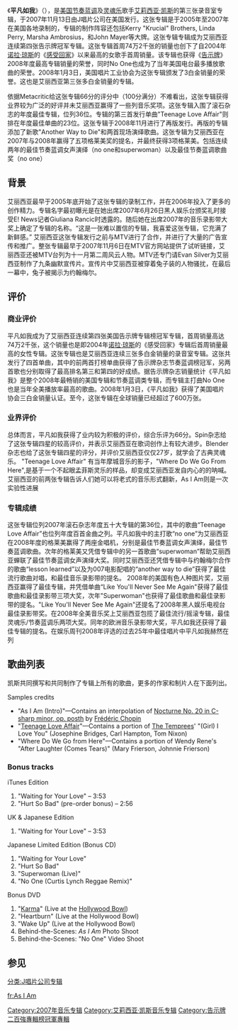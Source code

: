 {{noteTA
|G1=Show
|T=zh-cn:平凡如我;zh-tw:深琴流露
|1=zh-cn:平凡如我;zh-tw:深琴流露
}}
{{Infobox Album
| Name        = 《平凡如我》
| Type        = studio
| Artist      = [[艾莉西亚·凯斯|艾莉西亚·凯斯]]
| Cover       = AliciaKeys-AsIAm.jpg
| Released    = {{Start date|2007|11|9}}<br /><small>（见[[#发行历史|发行历史]]）</small>
| Recorded    = 2005–2007<br />格伦伍德广场录音室<br /><small>([[伯班克_(加利福尼亚州)|伯班克 (加利福尼亚州)]])</small> <br />派录音室<br /><small>(格伦科夫，纽约)</small> <br />康威录音室<br />[[汉森录音室|汉森录音室]]<br /><small>([[好莱坞|好莱坞]]，[[加州|加州]])</small> <br />欧文录音室<br /><small>([[长岛_(纽约)|长岛 (纽约)]])</small> <br />功夫花园<br /><small>（洛杉矶）</small> <br /> 里格西录音工作室<br /><small>（纽约市）</small> <br /> Plus XXX<br /><small>（巴黎）</small>
| Genre       = [[当代节奏蓝调|节奏蓝调]]，[[灵魂乐|灵魂]]，[[Pop_(音乐类型)|流行]]
| Length      = 55:58
| Label       = [[J唱片公司|J唱片公司]]
| Producer    = Alicia Keys <small>(also [[Executive_producer|exec.]])</small>, [[Kerry_Brothers,_Jr.|Kerry "Krucial" Brothers]] <small>(also exec.)</small>, [[Linda_Perry|Linda Perry]]、[[Marsha_Ambrosius|Marsha Ambrosius]]、[[Mark_Batson|Mark Batson]], Dirty Harry, [[John_Mayer|John Mayer]], Jack Splash
| Reviews     = * [[About.com|About.com]] {{Rating|4.5|5}}<ref name="Nero">Nero, Mark Edward. [http://randb.about.com/od/reviews/fr/AliciaKeysAsIAm.htm Review: ''As I Am'']. [[About.com|About.com]]. Retrieved on 2009-09-19.</ref>
* [[Allmusic|Allmusic]] {{Rating|3.5|5}}<ref name="Brown">Brown, Marisa. [http://www.allmusic.com/album/as-i-am-r1213242 Review: ''As I Am'']. [[Allmusic|Allmusic]]. Retrieved on 2009-09-19.</ref>
* ''[[Blender_(magazine)|Blender]]'' {{Rating|4|5}}<ref name="Pareles">Pareles, Jon. [http://www.blender.com/guide/new/54849/as-i-am.html Review: ''As I Am''] {{webarchive|url=https://web.archive.org/web/20090502005547/http://www.blender.com/guide/new/54849/as-i-am.html |date=2009-05-02 }}. ''[[Blender_(magazine)|Blender]]''. Retrieved on 2009-09-19.</ref>
* ''[[Entertainment_Weekly|Entertainment Weekly]]'' (B)<ref name="Drumming">Drumming, Neil. [http://www.ew.com/ew/article/0,,20158437,00.html Review: ''As I Am'']. ''[[Entertainment_Weekly|Entertainment Weekly]]''. Retrieved on 2009-09-19.</ref>
* ''[[The_New_York_Times|New York Times]]'' (favorable)<ref name="Chinen">Chinen, Nate. [http://www.nytimes.com/2007/11/12/arts/music/12choi.html?_r=2&ref=music&oref=slogin Review: ''As I Am'']. ''[[The_New_York_Times|The New York Times]]''. Retrieved on 2009-09-19.</ref>
* ''[[Rolling_Stone|Rolling Stone]]'' {{Rating|3|5}}<ref name="Christgau">Christgau, Robert. [http://www.rollingstone.com/artists/aliciakeys/albums/album/17121993/review/17139246/as_i_am Review: ''As I Am'']. ''[[Rolling_Stone|Rolling Stone]]''. Retrieved on 2009-09-19.</ref>
* [[Slant_Magazine|Slant]] {{Rating|4|5}}<ref name="Cinquemani">Cinquemani, Sal. [http://www.slantmagazine.com/music/music_review.asp?ID=1229 Review: ''As I Am''] {{webarchive|url=https://web.archive.org/web/20090113221013/http://www.slantmagazine.com/music/music_review.asp?ID=1229 |date=2009-01-13 }}. [[Slant_Magazine|Slant Magazine]]. Retrieved on 2009-09-19.</ref>
* ''[[USA_Today|USA Today]]'' {{Rating|3|4}}<ref name="Gundersen">Gundersen, Edna. [http://www.usatoday.com/life/music/reviews/2007-11-12-alicia-keys_N.htm Review: ''As I Am'']. ''[[USA_Today|USA Today]]''. Retrieved on 2009-09-19.</ref>
* ''[[The_Village_Voice|Village Voice]]'' (favorable)<ref name="Tate">Tate, Gregory Stephen. [http://www.villagevoice.com/2007-11-20/music/extensions-of-a-woman/ Review: ''As I Am''] {{webarchive|url=https://web.archive.org/web/20090212154921/http://www.villagevoice.com/2007-11-20/music/extensions-of-a-woman/ |date=2009-02-12 }}. ''[[The_Village_Voice|The Village Voice]]''. Retrieved on 2009-09-19.</ref>
* ''[[The_Washington_Post|Washington Post]]'' (unfavorable)<ref name="Lac">Lac, J. Freedom du. [http://www.washingtonpost.com/wp-dyn/content/article/2007/11/12/AR2007111201967.html Review: ''As I Am'']. ''[[The_Washington_Post|The Washington Post]]''. Retrieved on 2009-09-19.</ref>
| Last album  = 《[[原音重现_(艾莉西亚·凯斯专辑)|原音重现]]》<br />（2005年）
| This album  = '''《平凡如我》'''<br />（2007年）
| Next album  = 《[[无限元素|无限元素]]》<br />（2009年）
| Misc        = {{Singles
| Name           = As I Am
| Type           = studio
| Single 1       = [[No_One_(艾莉西亞·凱斯歌曲)|No One]]
| Single 1 date  = September 11, 2007
| Single 2       = [[Like_You'll_Never_See_Me_Again|Like You'll Never See Me Again]]
| Single 2 date  = November 12, 2007
| Single 3       = [[Teenage_Love_Affair|Teenage Love Affair]]
| Single 3 date  = March 31, 2008
| Single 4       = [[Superwoman_(Alicia_Keys_song)|Superwoman]]
| Single 4 date  = July 29, 2008
}}
  {{Singles
| Name          = As I Am: The Super Edition
| Type          = studio
| Single 1      = [[Another_Way_to_Die|Another Way to Die]]
| Single 1 date = September 19, 2008
}}
}}
《'''平凡如我'''》（{{lang-en|''As I Am''}}），是[[美国|美国]][[节奏蓝调|节奏蓝调]]及[[灵魂乐|灵魂乐]]歌手[[艾莉西亚·凯斯|艾莉西亚·凯斯]]的第三张录音室专辑，于2007年11月13日由J唱片公司在美国发行。这张专辑是于2005年至2007年在美国各地录制的，专辑的制作阵容还包括Kerry "Krucial" Brothers, Linda Perry, Marsha Ambrosius，和John Mayer等大牌。这张专辑专辑成为艾丽西亚连续第四张告示牌冠军专辑。这张专辑首周74万2千张的销量也创下了自2004年[[诺拉·琼斯|诺拉·琼斯]]的《[[感受回家|感受回家]]》以来最高的女歌手首周销量。该专辑也获得《[[告示牌_(杂志)|告示牌]]》2008年度最高专辑销量的荣誉，同时No One也成为了当年美国电台最多播放歌曲的荣誉。2008年1月3日，美国唱片工业协会为这张专辑颁发了3白金销量的荣誉。这也是艾丽西亚第三张多白金销量的专辑。

依据Metacritic给这张专辑66分的评分中（100分满分）不难看出，这张专辑获得业界较为广泛的好评并未艾丽西亚赢得了一些列音乐奖项。这张专辑入围了滚石杂志的年度最佳专辑，位列36位。专辑的第三首发行单曲"Teenage Love Affair"则排在年度最佳单曲的23位。这张专辑于2008年11月进行了再版发行。再版的专辑添加了新歌"Another Way to Die"和两首现场演绎歌曲。这张专辑为艾丽西亚在2007年与2008年赢得了五项格莱美奖的提名，并最终获得3项格莱美。包括连续两年的最佳节奏蓝调女声演绎（no one和superwoman）以及最佳节奏蓝调歌曲奖（no one）

== 背景 ==
艾丽西亚最早于2005年底开始了这张专辑的录制工作，并在2006年投入了更多的创作精力。专辑名字最初曝光是在她出席2007年6月26日黑人娱乐台颁奖礼时接受E! News记者Giuliana Rancic时透露的。随后她在出席2007年的音乐录影带大奖上确定了专辑的名称。“这是一张难以置信的专辑，我喜爱这张专辑，它充满了新鲜感。”
艾丽西亚这张专辑发行之前与MTV进行了合作，并进行了大量的广告宣传和推广。整张专辑最早于2007年11月6日在MTV官方网站提供了试听链接，艾丽西亚还被MTV台列为十一月第二周风云人物。MTV还专门请Evan Silver为艾丽西亚制作了九条幽默宣传片。宣传片中艾丽西亚被穿着兔子装的人物骚扰，在最后一幕中，兔子被揭示为约翰梅尔。

==评价==

=== 商业评价 ===
平凡如我成为了艾丽西亚连续第四张美国告示牌专辑榜冠军专辑，首周销量高达74万2千张，这个销量也是即2004年[[诺拉·琼斯|诺拉·琼斯]]的《感受回家》专辑后首周销量最高的女性专辑。这张专辑也是艾丽西亚连续三张多白金销量的录音室专辑。这张共发行了四首单曲，其中的前两首打榜单曲获得了告示牌杂志节奏蓝调榜冠军，另两首歌也分别取得了最高排名第三和第四的好成绩。据告示牌杂志销量统计《平凡如我》是整个2008年最畅销的美国专辑和节奏蓝调类专辑，而专辑主打曲No One也是当年全美播放率最高的歌曲。2008年1月3日，《平凡如我》获得了美国唱片协会三白金销量认证。至今，这张专辑在全球销量已经超过了600万张。

===业界评价===
总体而言，平凡如我获得了业内较为积极的评价，综合乐评为66分。Spin杂志给了这张专辑四星的较高评价，并表示艾丽西亚在歌词创作上有较大进步。Blender杂志也给了这张专辑四星的评分，并评价艾丽西亚仅仅27岁，就学会了古典灵魂乐。 "Teenage Love Affair" 有当年摩城音乐的影子，"Where Do We Go From Here",是基于一个不起眼孟菲斯灵乐的样品，却变成艾丽西亚发自内心的的呐喊。艾丽西亚的前两张专辑告诉人们她可以将老式的音乐形式翻新，As I Am则是一次实验性进展

===专辑成绩===
这张专辑位列2007年滚石杂志年度五十大专辑的第36位，其中的歌曲“Teenage Love Affair”也位列年度百首金曲之列。平凡如我中的主打歌“no one”为艾丽西亚在2008年度的格莱美赢得了两座金唱机，分别是最佳节奏蓝调女声演绎，最佳节奏蓝调歌曲。次年的格莱美又凭借专辑中的另一首歌曲“superwoman”帮助艾丽西亚蝉联了最佳节奏蓝调女声演绎大奖。同时艾丽西亚还凭借专辑中与约翰梅尔合作的歌曲“lesson learned”以及为007电影配唱的“another way to die”获得了最佳流行歌曲对唱，和最佳音乐录影带的提名。
2008年的美国有色人种图片奖，艾丽西亚赢得了最佳专辑，并凭借单曲“Like You'll Never See Me Again"获得了最佳歌曲和最佳录影带三项大奖，次年"Superwoman"也获得了最佳歌曲和最佳录影带的提名。"Like You'll Never See Me Again"还提名了2008年黑人娱乐电视台最佳录影带奖。在2008年全美音乐奖上艾丽西亚包揽了最佳流行/摇滚专辑，最佳灵魂乐/节奏蓝调乐两项大奖。同年的欧洲音乐录影带大奖，平凡如我还获得了最佳专辑的提名。在娱乐周刊2008年评选的过去25年中最佳唱片中平凡如我赫然在列

==歌曲列表==
凯斯共同撰写和共同制作了专辑上所有的歌曲，更多的作家和制片人在下面列出。
{{Tracklist
| collapsed       =
| headline        =
| extra_column    = 制作人
| total_length    =
| title1          = As I Am (Intro)
| note1           =
| writer1         =
| extra1          = [[Kerry_Brothers,_Jr.|Kerry "Krucial" Brothers]]
| length1         = 1:52
| title2          = Go Ahead
| note2           =
| writer2         = Mark Batson, [[Marsha_Ambrosius|Marsha Ambrosius]], Brothers Jr.
| extra2          = [[Mark_Batson|Mark Batson]]
| length2         = 4:35
| title3          = [[Superwoman_(Alicia_Keys_song)|Superwoman]]
| note3           =
| writer3         = [[Linda_Perry|Linda Perry]], Steve Mostyn
| extra3          = Kerry "Krucial" Brothers
| length3         = 4:34
| title4          = [[No_One_(艾莉西亞·凱斯歌曲)|No One]]
| note4           =
| writer4         = Brothers Jr., George D. Harry
| extra4          = Kerry "Krucial" Brothers
| length4         = 4:13
| title5          = [[Like_You'll_Never_See_Me_Again|Like You'll Never See Me Again]]
| note5           =
| writer5         = Brothers Jr.
| extra5          = Kerry "Krucial" Brothers
| length5         = 5:15
| title6          = Lesson Learned
| note6           = featuring [[John_Mayer|John Mayer]]
| writer6         = John Mayer
| extra6          = John Mayer
| length6         = 4:13
| title7          = Wreckless Love
| note7           =
| writer7         = Harold Lilly, Jack Splash, Matthew Kahane
| extra7          = Jack Splash
| length7         = 3:52
| title8          = The Thing About Love
| note8           =
| writer8         = Perry
| extra8          = Linda Perry
| length8         = 3:49
| title9          = [[Teenage_Love_Affair|Teenage Love Affair]]
| note9           =
| writer9         = Lilly, Tom Nixon, Carl Hampton, Splash, Josephine Bridges, Kahane
| extra9          = Jack Splash
| length9         = 3:10
| title10         = I Need You
| note10          =
| writer10        = Batson, Lilly, Paul L. Green
| extra10         = Mark Batson
| length10        = 5:09
| title11         = Where Do We Go from Here
| note11          =
| writer11        = Lilly, Brothers Jr., Mary Frierson, Johnnie Frierson
| extra11         = Kerry "Krucial" Brothers
| length11        = 4:10
| title12         = Prelude to a Kiss
| note12          =
| writer12        =
| extra12         =
| length12        = 2:07
| title13         = Tell You Something (Nana's Reprise)
| note13          =
| writer13        = Brothers Jr., Steve Mostyn, Green, [[Novel_(musician)|Novel Stevenson]], Ron Haney
| extra13         = Kerry "Krucial" Brothers
| length13        = 4:28
| title14         = Sure Looks Good to Me
| note14          =
| writer14        = Perry
| extra14         = Linda Perry
| length14        = 4:31
}}

;Samples credits
* "As I Am (Intro)"—Contains an interpolation of [[Nocturne_Op._Posth._in_C-sharp_minor_(Chopin)|Nocturne No. 20 in C-sharp minor, op. posth]] by [[Frédéric_Chopin|Frédéric Chopin]]
* "[[Teenage_Love_Affair|Teenage Love Affair]]"—Contains a portion of [[The_Temprees|The Temprees]]' "(Girl) I Love You" (Josephine Bridges, Carl Hampton, Tom Nixon)
* "Where Do We Go from Here"—Contains a portion of Wendy Rene's "After Laughter (Comes Tears)" (Mary Frierson, Johnnie Frierson)

===Bonus tracks===
{{col-begin}}
{{col-2}}
;iTunes Edition
#"Waiting for Your Love" – 3:53
#"Hurt So Bad" (pre-order bonus) – 2:56

;UK & Japanese Edition
#"Waiting for Your Love" – 3:53

;Japanese Limited Edition (Bonus CD)
#"Waiting for Your Love"
#"Hurt So Bad"
#"Superwoman (Live)"
#"No One (Curtis Lynch Reggae Remix)"

{{col-2}}
;Bonus DVD
#"[[Karma_(Alicia_Keys_song)|Karma]]" (Live at the [[Hollywood_Bowl|Hollywood Bowl]])
#"Heartburn" (Live at the Hollywood Bowl)
#"Wake Up" (Live at the Hollywood Bowl)
#Behind-the-Scenes: ''As I Am'' Photo Shoot
#Behind-the-Scenes: "No One" Video Shoot
{{col-end}}

== 参见 ==
{{reflist}}
{{艾莉西亚·凯斯}}
{{艾莉西亚·凯斯单曲}}
[[Category:2007年音乐专辑|Category:2007年音乐专辑]]
[[Category:艾莉西亚·凯斯音乐专辑|Category:艾莉西亚·凯斯音乐专辑]]
[[分类:J唱片公司专辑|分类:J唱片公司专辑]]
[[Category:告示牌二百強專輯榜冠軍專輯|Category:告示牌二百強專輯榜冠軍專輯]]

[[fr:As_I_Am|fr:As I Am]]